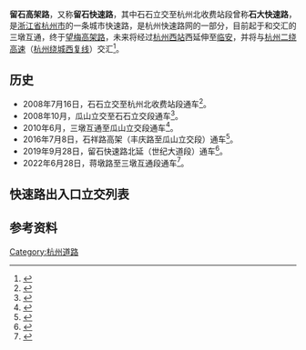 {{Infobox street
|路牌类型=Hangzhou
|中文道路名称=留石高架路
|道路名称拼音=Liushi Elevated Rd.
|道路方向=东西
|所在地区=[[浙江省|浙江省]][[杭州市|杭州市]][[临平区|临平区]]、[[西湖区_(杭州市)|西湖区]]、[[拱墅区|拱墅区]]、[[上城区|上城区]]
|起点={{China Expwy Name|G25}}{{China Expwy Name|G2504}}三墩互通（目前起点）
|终点=[[望梅高架路|望梅高架路]]
|通车日期=2008年7月16日（石石立交至杭州北收费站）<br/>2008年10月（瓜山立交至石石立交段）<br/>2010年6月（三墩互通至瓜山立交段）<br/>2016年7月8日（丰庆路至瓜山立交段）<br/>2019年9月28日（世纪大道段）<br/>2022年6月28日（蒋墩路至三墩互通段）
|道路旧名=石大快速路
}}
'''留石高架路'''，又称'''留石快速路'''，其中石石立交至杭州北收费站段曾称'''石大快速路'''，是[[浙江省|浙江省]][[杭州市|杭州市]]的一条城市快速路，是杭州快速路网的一部分，目前起于{{China Expwy Name|G25}}和{{China Expwy Name|G2504}}交汇的三墩互通，终于[[望梅高架路|望梅高架路]]，未来将经过[[杭州西站|杭州西站]]西延伸至[[临安区|临安]]，并将与[[杭州第二绕城高速公路|杭州二绕高速]]（[[杭州绕城高速公路西复线|杭州绕城西复线]]）交汇<ref name="西延">{{Cite web|title=留祥路提升工程启动 留石快速路将再无红绿灯_浙江在线·住在杭州·新闻区|url=http://zzhz.zjol.com.cn/xww/lskb/hz13179/201811/t20181122_8807611.shtml|accessdate=2020-10-25|work=zzhz.zjol.com.cn|archive-date=2020-10-29|archive-url=https://web.archive.org/web/20201029231700/http://zzhz.zjol.com.cn/xww/lskb/hz13179/201811/t20181122_8807611.shtml|dead-url=no}}</ref>。

==历史==
*2008年7月16日，石石立交至杭州北收费站段通车<ref>{{Cite web|title=石大快速路开通 --嵊州新闻网|url=http://sznews.zjol.com.cn/sznews/system/2008/07/17/010557283.shtml|accessdate=2020-10-25|work=sznews.zjol.com.cn|archive-date=2020-10-28|archive-url=https://web.archive.org/web/20201028211257/http://sznews.zjol.com.cn/sznews/system/2008/07/17/010557283.shtml|dead-url=no}}</ref>。
*2008年10月，瓜山立交至石石立交段通车<ref>{{Cite web|title=留石快速路二期贯通 城西出行提速明显(图)-杭网原创-杭州网|url=https://ori.hangzhou.com.cn/ornews/content/2010-06/09/content_3313719.htm|accessdate=2020-10-25|work=ori.hangzhou.com.cn|archive-date=2010-06-13|archive-url=https://web.archive.org/web/20100613033026/http://ori.hangzhou.com.cn/ornews/content/2010-06/09/content_3313719.htm|dead-url=no}}</ref>。
*2010年6月，三墩互通至瓜山立交段通车<ref>{{Cite web|title=留石快速路全线开通 - 杭州新闻中心 - 杭州网|url=https://hznews.hangzhou.com.cn/chengshi/content/2010-06/10/content_3313970.htm|accessdate=2020-10-25|work=hznews.hangzhou.com.cn|archive-date=2020-10-28|archive-url=https://web.archive.org/web/20201028205126/https://hznews.hangzhou.com.cn/chengshi/content/2010-06/10/content_3313970.htm|dead-url=no}}</ref>。
*2016年7月8日，石祥路高架（丰庆路至瓜山立交段）通车<ref>{{Cite web|title=杭州石祥路高架正式开通 25分钟跨越一座城--地方领导--人民网|url=http://leaders.people.com.cn/n1/2016/0708/c58278-28536323.html|accessdate=2020-10-25|work=leaders.people.com.cn|archive-date=2020-10-29|archive-url=https://web.archive.org/web/20201029231659/http://leaders.people.com.cn/n1/2016/0708/c58278-28536323.html|dead-url=no}}</ref>。
*2019年9月28日，留石快速路北延（世纪大道段）通车<ref>{{Cite web|title=杭州留石快速路北延今天上午10点开通试运行(图)|url=http://zj.sina.com.cn/news/m/2019-09-28/detail-iicezzrq8899673.shtml|accessdate=2020-10-25|work=zj.sina.com.cn|archive-date=2019-10-01|archive-url=https://web.archive.org/web/20191001022832/http://zj.sina.com.cn/news/m/2019-09-28/detail-iicezzrq8899673.shtml|dead-url=no}}</ref>。
*2022年6月28日，蒋墩路至三墩互通段通车<ref>{{Cite web|title=留石高架（蒋墩路以东-绕城西线段）今天下午开通试运行 7月底可从留石快速路直达杭州西站-杭州新闻中心-杭州网|url=https://hznews.hangzhou.com.cn/chengshi/content/2022-06/28/content_8292002.htm|website=hznews.hangzhou.com.cn|access-date=2022-06-28}}</ref>。

==快速路出入口立交列表==
{{Start expwy exit box}}
{{Expwy exit item|type=M|name=G235|state=U|road connection={{中国国道名|235}}}}
{{Expwy exit item|type=E|name=科技大道|state=U|connection=科技大道|comment=限西向入，东向出}}
{{Expwy exit item|type=E|name=禹航路|state=U|connection=禹航路|comment=限西向入，东向出}}
{{Expwy exit item|type=H|name=运溪高架路立交|state=U|road connection=[[运溪高架路|运溪高架路]]}}
{{Expwy exit item|type=E|name=良睦路|state=U|road connection=良睦路}}
{{Expwy exit item|type=U|name=|state=U}}
{{Expwy exit item|type=E|name=杭州西站|state=U|comment=前往杭州西站，限西向入、东向出}}
{{Expwy exit item|type=E|name=良祥路|state=U|road connection=良祥路<br/>振华路}}
{{Expwy exit item|type=E|name=三墩互通|highway connection={{China Expwy Name|G25}}<br/>{{China Expwy Name|G2504}}}}
{{Expwy exit item|type=E|name=蒋墩路|road connection=蒋墩路<br/>西园路<br/>石祥西路}}
{{Expwy exit item|type=E|name=杭长（宜）高速|highway connection={{China Expwy Name|S14|P=Zhejiang}}|comment=限西向出，东向入}}
{{Expwy exit item|type=E|name=紫金港隧道|road connection=[[紫金港路|紫金港隧道]]|comment=只有入口}}
{{Expwy exit item|type=E|name=紫荆花北路（西）|road connection=紫荆花北路<br/>石祥西路}}
{{Expwy exit item|type=E|name=古墩路（东）|road connection=[[古墩路|古墩路]]<br/>石祥西路}}
{{Expwy exit item|type=E|name=丰庆路（西）|road connection=丰庆路<br/>学院北路<br/>石祥西路<br/>石祥路}}
{{Expwy exit item|type=H|name=莫干山路立交|road connection=[[莫干山路_(杭州)|莫干山高架路]]}}
{{Expwy exit item|type=E|name=杭行路（西）|road connection=杭行路<br/>石祥路}}
{{Expwy exit item|type=E|name=跨瓜山立交高架（西）|road connection=跨瓜山立交高架|comment=跨瓜山立交高架西侧起点}}
{{Expwy exit item|type=E|name=北软路（东）|road connection=北软路<br/>石祥路|comment=限瓜山立交西引桥出入}}
{{Expwy exit item|type=E|name=通益路（东）|road connection=通益路<br/>石祥路|comment=限瓜山立交西引桥出入}}
{{Expwy exit item|type=H|name=瓜山立交|road connection=[[上塘高架路|上塘高架路]]}}
{{Expwy exit item|type=E|name=跨瓜山立交高架（东）|road connection=跨瓜山立交高架|comment=跨瓜山立交高架东侧起点}}
{{Expwy exit item|type=E|name=沈半路（西）|road connection=[[沈半路|沈半路]]<br/>石祥路}}
{{Expwy exit item|type=E|name=长浜路（东）|road connection=长浜路<br/>石祥路}}
{{Expwy exit item|type=H|name=石石立交|road connection=[[秋石高架路|秋石高架路]]}}
{{Expwy exit item|type=E|name=同协路|road connection=同协路<br/>石祥东路}}
{{Expwy exit item|type=E|name=笕丁路|road connection=笕丁路<br/>石祥东路}}
{{Expwy exit item|type=E|name=大井枢纽|alias=杭州北收费站|road connection=世纪大道西<br/>石祥东路|highway connection={{China Expwy Name|G2504}}<br/>{{China Expwy Name|S16|P=Zhejiang}}|comment=西向出口需经过红绿灯}}
{{Expwy exit item|type=E|name=和顺桥|road connection=世纪大道西|comment=主线辅道转换处，只有出口}}
{{Expwy exit item|type=E|name=和睦桥村|road connection=周扬路<br/>世纪大道西|comment=限西向入，东向出}}
{{Expwy exit item|type=E|name=永玄路|state=U}}
{{Expwy exit item|type=E|name=星都路|road connection=星都路（规划）<br/>世纪大道西}}
{{Expwy exit item|type=E|name=良熟路|road connection=良熟路<br/>世纪大道西|comment=东向只有出口，从汀兰街入口向东}}
{{Expwy exit item|type=E|name=汀兰街（东）|road connection=汀兰街<br/>世纪大道西|comment=只有入口}}
{{Expwy exit item|type=H|name=望梅路立交|road connection=[[望梅高架路|望梅高架路]]|comment=限西向入，东向出}}
{{Expwy exit item|type=M|name=人民大道|road connection=人民大道<br/>南苑街<br/>世纪大道西}}
{{End expwy exit box}}

==参考资料==
{{Reflist}}
{{杭州主要道路}}

[[Category:杭州道路|Category:杭州道路]]